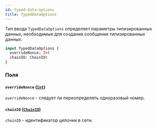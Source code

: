 ```yaml
---
id: typed-data-options
title: TypedDataOptions
---
```



Тип ввода `TypedDataOptions` определяет параметры типизированных данных, необходимые для создания сообщения типизированных данных.

```graphql
input TypedDataOptions {
  overrideNonce: Int
  chainID: ChainID!
}
```


### Поля

#### `overrideNonce` ([`Int`](/reference/scalars/int))

`overrideNonce` - следует ли переопределять одноразовый номер.


#### `chainID` ([`ChainID`](/reference/scalars/chain-id))

`chainID` - идентификатор цепочки в сети.




